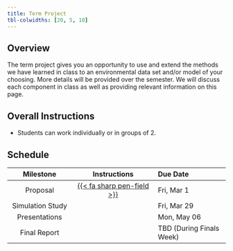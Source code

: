 ```yaml
---
title: Term Project
tbl-colwidths: [20, 5, 10]
---
```


## Overview

The term project gives you an opportunity to use and extend the methods we have learned in class to an environmental data set and/or model of your choosing. More details will be provided over the semester. We will discuss each component in class as well as providing relevant information on this page.

## Overall Instructions

- Students can work individually or in groups of 2.

## Schedule

| Milestone | Instructions | Due Date |
|:---------:|:------------:|:-----------|
| Proposal | [{{< fa sharp pen-field >}}](project/proposal.qmd) |  Fri, Mar 1 |
| Simulation Study | | Fri, Mar 29|
| Presentations | | Mon, May 06 |
| Final Report | | TBD (During Finals Week) | 